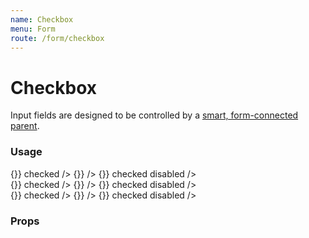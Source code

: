 ```yaml
---
name: Checkbox
menu: Form
route: /form/checkbox
---
```



# Checkbox

Input fields are designed to be controlled by a [smart, form-connected parent](https://github.com/venturehacks/AngelList/blob/master/frontend/talent/components/Form/TextField/index.tsx).

### Usage

<Playground>
  <Label field="ice-cream" title="Checkbox" containsFieldGroup>
    <div className="mb-8 flex max-w-xl flex-row gap-10">
      <Checkbox
        name="ice-cream"
        value="chocolate"
        label="Chocolate"
        onChange={() => {}}
        checked
      />
      <Checkbox
        name="ice-cream"
        value="vanilla"
        label="Vanilla"
        onChange={() => {}}
      />
      <Checkbox
        name="ice-cream"
        value="strawberry"
        label="Strawberry"
        onChange={() => {}}
        checked
        disabled
      />
    </div>
  </Label>
  <Label field="ice-cream" title="Toggle Switch" containsFieldGroup>
    <div className="mb-8 flex max-w-xl flex-row gap-10">
      <Checkbox
        variant="toggle-switch"
        name="ice-cream"
        value="chocolate"
        label="Chocolate"
        onChange={() => {}}
        checked
      />
      <Checkbox
        variant="toggle-switch"
        name="ice-cream"
        value="vanilla"
        label="Vanilla"
        onChange={() => {}}
      />
      <Checkbox
        variant="toggle-switch"
        name="ice-cream"
        value="strawberry"
        label="Strawberry"
        onChange={() => {}}
        checked
        disabled
      />
    </div>
  </Label>
  <Label field="ice-cream" title="Pill" containsFieldGroup>
    <div className="mb-8 flex max-w-xl flex-row gap-10">
      <Checkbox
        variant="pill"
        name="ice-cream"
        value="chocolate"
        label="Chocolate"
        onChange={() => {}}
        checked
      />
      <Checkbox
        variant="pill"
        name="ice-cream"
        value="vanilla"
        label="Vanilla"
        onChange={() => {}}
      />
      <Checkbox
        variant="pill"
        name="ice-cream"
        value="strawberry"
        label="Strawberry"
        onChange={() => {}}
        checked
        disabled
      />
    </div>
  </Label>
</Playground>

### Props

<Props of={Checkbox} />
